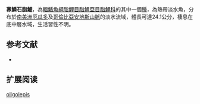 {{Speciesbox
| status = NE
| status_system = IUCN3.1
| image = 
| genus = Brycon
| species = oligolepis
| authority = {{le|查爾斯·塔特·里根|Charles Tate Regan|Regan}}, 1913
| synonyms = 
}}
'''寡鱗石脂鯉'''，為[[輻鰭魚綱|輻鰭魚綱]][[脂鯉目|脂鯉目]][[脂鯉亞目|脂鯉亞目]][[脂鯉科|脂鯉科]]的其中一個[[種|種]]，為熱帶淡水魚，分布於[[南美洲|南美洲]][[厄瓜多|厄瓜多]]及[[哥倫比亞|哥倫比亞]][[安地斯山脈|安地斯山脈]]的淡水流域，體長可達24.1公分，棲息在底中層水域，生活習性不明。

==参考文献==
{{refbegin}}
*{{FishBase_species|genus=Brycon|species=oligolepis|year=2013|month=11}}
{{refend}}

== 扩展阅读 ==
{{refbegin}}
{{wikispecies-inline|Brycon oligolepis|寡鱗石脂鯉}}
{{refend}}
{{Taxonbar|from=Q5561054}}

[[Category:石脂鯉屬|oligolepis]]


{{魚類小作品}}